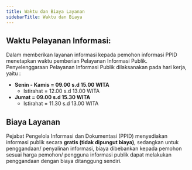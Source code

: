 ```yaml
---
title: Waktu dan Biaya Layanan
sidebarTitle: Waktu dan Biaya
---
```


## Waktu Pelayanan Informasi:
Dalam memberikan layanan informasi kepada pemohon informasi PPID menetapkan waktu pemberian Pelayanan Informasi Publik. Penyelenggaraan Pelayanan Informasi Publik dilaksanakan pada hari kerja, yaitu :

- **Senin - Kamis = 09.00 s.d 15.00 WITA**
    - Istirahat = 12.00 s.d 13.00 WITA
- **Jumat = 09.00 s.d 15.30 WITA**
    - Istirahat = 11.30 s.d 13.00 WITA

## Biaya Layanan

Pejabat Pengelola Informasi dan Dokumentasi (PPID) menyediakan informasi publik secara **gratis (tidak dipungut biaya)**, sedangkan untuk penggandaan/ penyalinan informasi, biaya dibebankan kepada pemohon sesuai harga pemohon/ pengguna informasi publik dapat melakukan penggandaan dengan biaya ditanggung sendiri.


